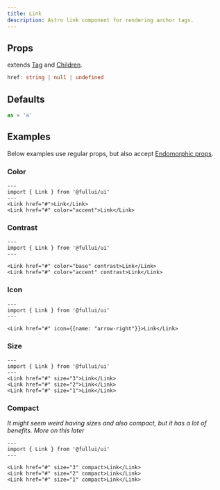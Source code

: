 ```yaml
---
title: Link
description: Astro link component for rendering anchor tags.
---
```


## Props
extends [Tag](/components/tag) and [Children](/components/children).
```ts
href: string | null | undefined
```

## Defaults
```ts
as = 'a'
```

## Examples
Below examples use regular props, but also accept [Endomorphic props](/guides/macromorphic).

### Color
```astro live
---
import { Link } from '@fullui/ui'
---
<Link href="#">Link</Link>
<Link href="#" color="accent">Link</Link>
```

### Contrast
```astro live
---
import { Link } from '@fullui/ui'
---

<Link href="#" color="base" contrast>Link</Link>
<Link href="#" color="accent" contrast>Link</Link>
```

### Icon
```astro live
---
import { Link } from '@fullui/ui'
---

<Link href="#" icon={{name: "arrow-right"}}>Link</Link>
```

### Size
```astro live
---
import { Link } from '@fullui/ui'
---
<Link href="#" size="3">Link</Link>
<Link href="#" size="2">Link</Link>
<Link href="#" size="1">Link</Link>
```

### Compact
*It might seem weird having sizes and also compact, but it has a lot of benefits. More on this later*
```astro live
---
import { Link } from '@fullui/ui'
---

<Link href="#" size="3" compact>Link</Link>
<Link href="#" size="2" compact>Link</Link>
<Link href="#" size="1" compact>Link</Link>
```
